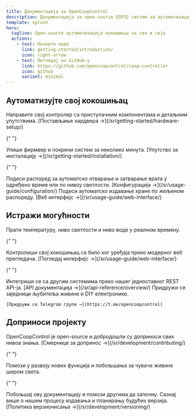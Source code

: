 ```yaml
---
title: Документација за OpenCoopControl
description: Документација за open-source ESP32 систем за аутоматизацију кокошињца.
template: splash
hero:
  tagline: Open-source аутоматизација кокошињца за све и свја
  actions:
    - text: Почните овде
      link: getting-started/introduction/
      icon: right-arrow
    - text: Погледај на GitHub-у
      link: https://github.com/opencoopcontrol/coop-controller
      icon: github
      variant: minimal
---
```



## Аутоматизујте свој кокошињац

<CardGrid stagger>
  <Card title="Једноставно постављање хардвера" icon="setting">
    Направите свој контролер са приступачним компонентама и детаљним упутствима.
    [Постављање хардвера →](/sr/getting-started/hardware-setup/)
  </Card>

{" "}

<Card title="Лака инсталација" icon="upload">
  Упиши фирмвер и покрени систем за неколико минута. [Упутство за инсталацију
  →](/sr/getting-started/installation/)
</Card>

{" "}

<Card title="Аутоматска контрола врата" icon="puzzle">
  Подеси распоред за аутоматско отварање и затварање врата у одређено време или
  по нивоу светлости. [Конфигурација →](/sr/usage-guide/configuration/)
</Card>

  <Card title="Распоред храњења" icon="clock">
    Подеси аутоматско издавање хране по жељеном распореду.
    [Веб интерфејс →](/sr/usage-guide/web-interface/)
  </Card>
</CardGrid>

## Истражи могућности

<CardGrid>
  <Card title="Пратње окружења" icon="temperature">
    Прати температуру, ниво светлости и ниво воде у реалном времену.
  </Card>

{" "}

<Card title="Веб интерфејс" icon="laptop">
  Контролиши свој кокошињац са било ког уређаја преко модерног веб прегледача.
  [Погледај интерфејс →](/sr/usage-guide/web-interface/)
</Card>

{" "}

<Card title="API приступ" icon="server">
  Интегриши се са другим системима преко нашег једноставног REST API-ја. [API
  документација →](/sr/api-reference/overview/)
</Card>

<Card title="Подршка заједнице" icon="message-square">
    Придружи се заједници љубитеља живине и DIY електронике.
    
    [Придружи се Telegram групи →](https://t.me/opencoopcontrol)
  </Card>
</CardGrid>

## Доприноси пројекту

<CardGrid>
  <Card title="Отворен код" icon="github">
    OpenCoopControl је open-source и добродошли су доприноси свих нивоа знања.
    [Смернице за допринос →](/sr/development/contributing/)
  </Card>

{" "}

<Card title="Развој функција" icon="pen">
  Помози у развоју нових функција и побољшања за чуваче живине широм света.
</Card>

{" "}

<Card title="Документација" icon="document">
  Побољшај ову документацију и помози другима да започну.
</Card>

  <Card title="Верзионисање" icon="seti:versioning">
    Сазнај више о нашем процесу издавања и планирању будућих верзија.
    [Политика верзионисања →](/sr/development/versioning/)
  </Card>
</CardGrid>
